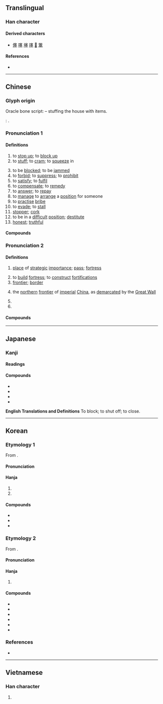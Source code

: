 {{character info}}
==Translingual==

===Han character===
{{Han char|rn=32|rad=土|as=10|sn=13|four=30104|canj=JTCG|ids=⿱𡨄土}}

====Derived characters====
* [[僿]] [[噻]] [[𡑮]] [[㩙]] [[𤀕]] [[簺]]

====References====
* {{Han ref|kx=0236.090|dkj=05349|dj=0474.020|hdz=10475.010|uh=585E|ud=22622|bh=B6EB|bd=46827}}

----

==Chinese==
{{zh-forms}}

===Glyph origin===
{{Han etym}}
Oracle bone script: {{Han compound|宀|工|廾|ls=ic|t1=house|t2=two items|t3=two hands}} – stuffing the house with items.

''{{w|Shuowen}}'': {{Han compound|𡨄|土|ls=ic|t2=soil}}.

===Pronunciation 1===
{{zh-pron
|m=sāi,sè,sēi,er=y,3nb=Taiwan variant; Beijing dialect
|m_note=sāi - vernacular (“to stuff; to be jammed; stopper”); sāir - “stopper”; sēi - low vernacular (“to stuff”); sè - literary
|c=sak1
|h=pfs=set
|md=sék/sáik
|md_note=sék - vernacular; sáik - literary
|mn=qz:sak/tw,xm,zz:sek/qz:siak/tw,zz:sat
|w=4seq
|mc=2
|oc=2,2
|ma=Zh-sai.ogg
|cat=v,n,a
}}

====Definitions====
{{zh-hanzi}}

# to [[stop up]]; to [[block up]]
# to [[stuff]]; to [[cram]]; to [[squeeze]] in
#: {{zh-x|將 報紙 塞{sak1} 落 對 鞋 度|to '''shove''' newspaper into a pair of shoes|C}}
# to be [[block]]ed; to be [[jammed]]
# to [[forbid]]; to [[suppress]]; to [[prohibit]]
# to [[satisfy]]; to [[fulfil]]
# to [[compensate]]; to [[remedy]]
# to [[answer]]; to [[repay]]
# to [[manage]] to [[arrange]] a [[position]] for someone
# to [[practise]] [[bribe]]
# to [[evade]]; to [[stall]]
# [[stopper]]; [[cork]]
# to be in a [[difficult]] [[position]]; [[destitute]]
# [[honest]]; [[truthful]]

====Compounds====
{{zh-der|亞塞拜然|交通壅塞|但求塞責|優婆塞|充塞|兩豆塞耳|唐塞|喉塞音|嗌塞|堆山塞海|堰塞湖|堵塞|塞住|塞內加爾|塞子|塞席爾|塞擦音|塞淵|塞滿|塞爆音|塞爾維亞|塞牙|塞牙縫|塞狗洞|塞納河|塞耳|塞耳偷鈴|塞耳盜鐘|塞聲|塞職|塞話|塞責|塞車|塞音|填塞|填街塞巷|壅塞|壺漿塞道|奧登塞|屯街塞巷|屯蹶否塞|布魯塞爾|廞塞|心肌梗塞|抑塞|抑塞磊落|拍塞|拒塞|拔本塞原|拔本塞源|挨山塞海|推諉塞責|搪塞|擁塞|擔雪塞井|敷衍塞責|敷衍搪塞|晦盲否塞|木塞|杜塞|栓塞|梗塞|氣塞|泥塞竹管|活塞|淤塞|淵塞|漫天塞地|漫山塞野|潦草塞責|火星塞|無以塞責|理塞|瓶塞|白塞木|窒塞|耳塞|聊以塞責|腦栓塞|腸阻塞|苟且唐塞|茅塞|茅塞頓開|葉尼塞河|蔽塞|蔽聰塞明|補垣塞穴|語塞|譽塞天下|豺狼塞路|赭衣塞路|距塞|通塞|閉塞|閉明塞聰|閉目塞聽|閉門塞竇|閼塞|阻塞|障塞|險塞|頓開茅塞|鬱塞|鼻塞聲重|塞擦化}}

===Pronunciation 2===
{{zh-pron
|m=sài
|c=coi3
|h=pfs=sai
|md=sái
|mn=sài
|w=2se
|mc=1
|oc=1,1
|cat=n,v
}}

====Definitions====
{{zh-hanzi}}

# {{lb|zh|historical}} [[place]] of [[strategic]] [[importance]]; [[pass]]; [[fortress]]
# to [[build]] [[fortress]]; to [[construct]] [[fortification]]s
# [[frontier]]; [[border]]
# {{lb|zh|specifically}} the [[northern]] [[frontier]] of [[imperial]] [[China]], as [[demarcate]]d by the [[Great Wall]]
# {{zh-alt-form|賽|to [[compete]], [[contend]]; [[contest]], [[race]]}}
# {{zh-alt-form|簺|an [[ancient]] [[gambling]] [[game]]}}

====Compounds====
{{zh-der|fold=1|塞北|塞爾維亞|塞拉利昂|塞納河|塞內加爾|塞浦路斯|塞舌爾|塞外|塞維利亞|塞翁失馬|巴塞爾|塞下曲|四塞|塞得港|巴塞隆納|塞內|塞上曲|塞門|出塞|塞班島|昭君出塞|文姬入塞|玄塞|款塞|榆塞|關塞|絕塞|紫塞|要塞|雞鹿塞|阨塞|邊塞|邊塞詩|阿克塞|阿克塞哈薩克族自治縣|阿塞拜疆|麻薩諸塞}}

{{zh-cat|Intermediate}}

----

==Japanese==

===Kanji===
{{ja-kanji|grade=c|rs=土10}}

====Readings====
{{ja-readings
|goon=そく, さい
|kanon=そく, さい
|kun=ふさ-がる, ふさ-ぐ, み-ちる, とりで-
}}

====Compounds====
* {{ja-r|活塞|かっそく|[[piston]]}}
* {{ja-r|塞翁|さいおう}}
* {{ja-r|城塞|じょうさい}}
* {{ja-r|要塞|ようさい}}

'''English Translations and Definitions''' To block; to shut off; to close.

----

==Korean==

===Etymology 1===
From {{der|ko|ltc|-}} {{ltc-l|塞|id=1}}.

{{collapse|
* {{hanja-dongguk|ᄉᆡᆼ〮|sóy}}
* {{hanja-hunmong|ᄉᆡ〮|sóy|地理#상06B}}
|Historical readings
|bg=#FFFFFF}}

====Pronunciation====
{{ko-hanja-pron|새}}

====Hanja====
{{ko-hanja-search}}
{{ko-hanja|[[변방]]([[邊方]])|새}}

# {{hanja form of|새|[[frontier]]; [[border]]}}
# {{hanja form of|새|[[fortress]]}}

====Compounds====
{{der-top3|Compounds}}
* {{ko-l|요새|[[fortress]]|要塞}}
* {{ko-l|요새지|要塞地}}
* {{ko-l|새옹지마|塞翁之馬}}
{{der-bottom}}

===Etymology 2===
From {{der|ko|ltc|-}} {{ltc-l|塞|id=2}}.

{{collapse|
* {{hanja-dongguk|슥〮|súk}}
* {{hanja-sinjeung|ᄉᆡᆨ|soyk|hun=마글 ᄉᆡᆨ}}
|Historical readings
|bg=#FFFFFF}}

====Pronunciation====
{{ko-hanja-pron|색}}

====Hanja====
{{ko-hanja|막다|막을|색}}

# {{hanja form of|색|[[block]]}}

====Compounds====
{{der-top3|Compounds}}
* {{ko-l|경색|梗塞}}
* {{ko-l|군색|窘塞}}
* {{ko-l|어색|語塞}}
* {{ko-l|폐색|閉塞}}
* {{ko-l|질색|窒塞}}
* {{ko-l|궁색|[[poverty]]; [[destitution]]|窮塞}}
{{der-bottom}}

===References===
* {{R:hanjadoc|1925}}

----

==Vietnamese==

===Han character===
{{vi-readings|reading=tắc, tái|rs=土10}}

# {{rfdef|vi|sort=土10}}